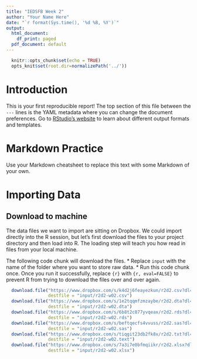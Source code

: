 ```yaml
---
title: "IEDSFB Week 2"
author: "Your Name Here"
date: "`r format(Sys.time(), '%d %B, %Y')`"
output:
  html_document:
    df_print: paged
  pdf_document: default
---
```


```r
  knitr::opts_chunk$set(echo = TRUE)
  opts_knit$set(root.dir=normalizePath('../'))
```

# Introduction

This is your first reproducible report! The top section of this file between the `---` lines is the YAML metadata where you can change the document preferences. Go to [RStudio's website](http://rmarkdown.rstudio.com/formats.html) to learn about different output formats and templates.

# Markdown Practice

Use your Markdown cheatsheet to replace this text with some Markdown of your own.

# Importing Data

## Download to machine

The data files we want to import are sitting on Dropbox. We could import directly into the R session, but let's first download the files to your project directory and then load into R. The loading step will teach you how read in files from your local machine.

The following code chunk will download the files. 
* Replace `input` with the name of the folder where you want to store raw data. 
* Run this code chunk once. Once you run it successfully, replace `{r}` with `{r, eval=FALSE}` to prevent R from trying to download the files over and over again.

```r
  download.file("https://www.dropbox.com/s/k4d2j6feayezkun/r2d2.csv?dl=1", 
                destfile = "input/r2d2-w02.csv")
  download.file("https://www.dropbox.com/s/1e2tqqmfzmzaybe/r2d2.dta?dl=1", 
                destfile = "input/r2d2-w02.dta")
  download.file("https://www.dropbox.com/s/6b8t2c877yvqeax/r2d2.rds?dl=1", 
                destfile = "input/r2d2-w02.rds")
  download.file("https://www.dropbox.com/s/beftqecfs4vvuss/r2d2.sas?dl=1", 
                destfile = "input/r2d2-w02.sas")
  download.file("https://www.dropbox.com/s/tiqgit23db2fk8x/r2d2.txt?dl=1", 
                destfile = "input/r2d2-w02.text")
  download.file("https://www.dropbox.com/s/7a3i7e0bfmqiikr/r2d2.xlsx?dl=1", 
                destfile = "input/r2d2-w02.xlsx")
```

```r
  
```
